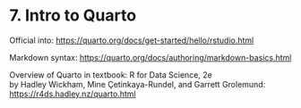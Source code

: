 # <yrChapterNumber>7. </yrChapterNumber> Intro to Quarto

Official into: <https://quarto.org/docs/get-started/hello/rstudio.html>

Markdown syntax: <https://quarto.org/docs/authoring/markdown-basics.html>

Overview of Quarto in textbook:
R for Data Science, 2e  
by Hadley Wickham, Mine Çetinkaya-Rundel, and Garrett Grolemund:   
<https://r4ds.hadley.nz/quarto.html>
